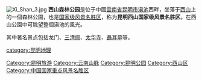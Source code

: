 {{About|昆明市西山区的森林公园|其他名称相似的公园|西山国家森林公园}}
[[File:Xi_Shan_3.jpg|thumb]]
'''西山森林公园'''是位于中國[[雲南省|雲南省]][[昆明市|昆明市]][[滇池|滇池]]西畔，坐落于[[西山_(昆明)|西山]]上的一個森林公園，也是[[国家级风景名胜区|国家级风景名胜区]]，称为'''昆明西山国家级风景名胜区'''。在西山公園中可眺望整個滇池的風光。

其中著名景点包括龙门、[[三清阁|三清阁]]、[[太华寺|太华寺]]、[[聶耳墓|聶耳墓]]等。

{{昆明地理小作品}}

{{Yunnan topics}}

[[category:昆明地理|category:昆明地理]]
[[Category:昆明旅游|Category:昆明旅游]]
[[Category:云南山脉|Category:云南山脉]]
[[Category:昆明公园|Category:昆明公园]]
[[Category:西山区|Category:西山区]]
[[Category:中国国家重点风景名胜区|Category:中国国家重点风景名胜区]]